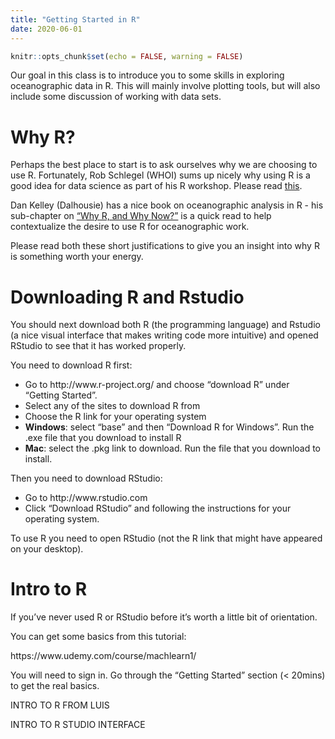 ```yaml
---
title: "Getting Started in R"
date: 2020-06-01
---
```


```r
knitr::opts_chunk$set(echo = FALSE, warning = FALSE)
```

Our goal in this class is to introduce you to some skills in exploring oceanographic data in R. This will mainly involve plotting tools, but will also include some discussion of working with data sets.

# Why R?

Perhaps the best place to start is to ask ourselves why we are choosing to use R. Fortunately, Rob Schlegel (WHOI) sums up nicely why using R is a good idea for data science as part of his R workshop. Please read [this](https://robwschlegel.github.io/Intro_R_Workshop/prelim.html#why-use-r).

Dan Kelley (Dalhousie) has a nice book on oceanographic analysis in R - his sub-chapter on ["Why R, and Why Now?"](/docs/Kelley_whyR.pdf) is a quick read to help contextualize the desire to use R for oceanographic work.

Please read both these short justifications to give you an insight into why R is something worth your energy.

# Downloading R and Rstudio

You should next download both R (the programming language) and Rstudio (a nice visual interface that makes writing code more intuitive) and opened RStudio to see that it has worked properly.

You need to download R first:

* Go to http://www.r-project.org/ and choose "download R" under "Getting Started".
* Select any of the sites to download R from
* Choose the R link for your operating system
* **Windows**: select "base" and then "Download R for Windows". Run the .exe file that you download to install R
* **Mac**: select the .pkg link to download. Run the file that you download to install.

Then you need to download RStudio:

* Go to http://www.rstudio.com
* Click "Download RStudio" and following the instructions for your operating system.

To use R you need to open RStudio (not the R link that might have appeared on your desktop).

# Intro to R

If you've never used R or RStudio before it's worth a little bit of orientation.

You can get some basics from this tutorial:

https://www.udemy.com/course/machlearn1/

You will need to sign in. Go through the "Getting Started" section (< 20mins) to get the real basics.

INTRO TO R FROM LUIS

INTRO TO R STUDIO INTERFACE


